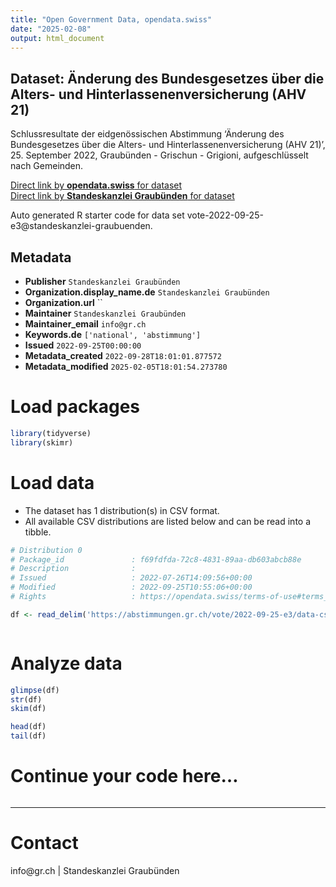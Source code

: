 ```yaml
---
title: "Open Government Data, opendata.swiss"
date: "2025-02-08"
output: html_document
---
```


## Dataset: Änderung des Bundesgesetzes über die Alters- und Hinterlassenenversicherung (AHV 21)

Schlussresultate der eidgenössischen Abstimmung 'Änderung des Bundesgesetzes über die Alters- und Hinterlassenenversicherung (AHV 21)', 25. September 2022, Graubünden - Grischun - Grigioni, aufgeschlüsselt nach Gemeinden.

[Direct link by **opendata.swiss** for dataset](https://opendata.swiss/de/dataset/anderung-des-bundesgesetzes-uber-die-alters-und-hinterlassenenversicherung-ahv-21)<br>
[Direct link by **Standeskanzlei Graubünden** for dataset](https://abstimmungen.gr.ch/vote/2022-09-25-e3/data)

Auto generated R starter code for data set vote-2022-09-25-e3@standeskanzlei-graubuenden.

## Metadata

- **Publisher** `Standeskanzlei Graubünden`
- **Organization.display_name.de** `Standeskanzlei Graubünden`
- **Organization.url** ``
- **Maintainer** `Standeskanzlei Graubünden`
- **Maintainer_email** `info@gr.ch`
- **Keywords.de** `['national', 'abstimmung']`
- **Issued** `2022-09-25T00:00:00`
- **Metadata_created** `2022-09-28T18:01:01.877572`
- **Metadata_modified** `2025-02-05T18:01:54.273780`


# Load packages

```r

library(tidyverse)
library(skimr)

```

# Load data

-   The dataset has 1 distribution(s) in CSV format.
-   All available CSV distributions are listed below and can be read into a tibble.

```r

# Distribution 0
# Package_id               : f69fdfda-72c8-4831-89aa-db603abcb88e
# Description              : 
# Issued                   : 2022-07-26T14:09:56+00:00
# Modified                 : 2022-09-25T10:55:06+00:00
# Rights                   : https://opendata.swiss/terms-of-use#terms_by

df <- read_delim('https://abstimmungen.gr.ch/vote/2022-09-25-e3/data-csv')



```

# Analyze data

```r

glimpse(df)
str(df)
skim(df)

head(df)
tail(df)

```

# Continue your code here...

```r

```

------------------------------------------------------------------------

# Contact

info@gr.ch | Standeskanzlei Graubünden
